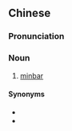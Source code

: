 {{also|講經台|讲经台}}
==Chinese==
{{zh-forms|s=讲经台|t2=講經台|type=21|lit=sermon platform}}

===Pronunciation===
{{zh-pron
|m=jiǎngjīngtái
|c=gong2 ging1 toi4
|cat=n
}}

===Noun===
{{zh-noun}}

# {{lb|zh|Islam}} [[minbar]]

====Synonyms====
* {{zh-l|宣講臺}}
* {{zh-l|敏拜爾}}